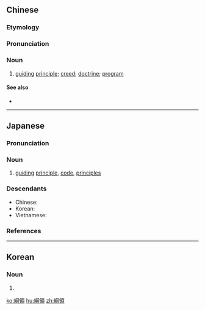 {{also|纲领}}
==Chinese==
{{zh-forms|s=纲领}}

===Etymology===
{{wasei kango||こうりょう|doctrine||general principles}}

===Pronunciation===
{{zh-pron
|m=gānglǐng
|c=gong1 ling5
|mn=kong-léng
|cat=n
}}

===Noun===
{{zh-noun}}

# [[guiding]] [[principle]]; [[creed]]; [[doctrine]]; [[program]]

====See also====
* {{zh-l|總綱}}

{{zh-cat|Intermediate}}

----

==Japanese==
{{ja-kanjitab|こう|りょう|yomi=o}}

===Pronunciation===
{{ja-pron|こうりょう|acc=h|acc2=3|acc_ref=DJR,NHK,SMK5|acc2_ref=DJR,NHK|y=go}}

===Noun===
{{ja-noun|こうりょう|hhira=かうりやう}}

# [[guiding]] [[principle]], [[code]], [[principles]]
#: {{ja-usex|党の'''綱領'''を示した。|とう の '''こうりょう''' を しめした。|They presented the party's guiding principles.}}

===Descendants===
* Chinese: {{zh-l|綱領}}
* Korean: {{ko-l|강령}}
* Vietnamese: {{vi-l|cương lĩnh}}

===References===
<references/>

----

==Korean==
{{ko-hanjatab}}

===Noun===
{{ko-noun|hangeul=강령}}

# {{hanja form of|강령|general principles}}

[[ko:綱領]]
[[hu:綱領]]
[[zh:綱領]]